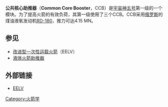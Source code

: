 {{Otheruses|公共助推核心|other=[[德尔塔-4运载火箭|德尔塔-4运载火箭]]第一级的模块}}
'''公共核心助推器'''（'''Common Core Booster'''，CCB）是[[宇宙神五号|宇宙神五号]]第一级的一个模块。为了提高火箭的有效负荷，其第一级使用了三个CCB。CCB采用[[俄罗斯|俄罗斯]]的煤油液氧发动机[[RD-180|RD-180]]，推力可达4.15 MN。

== 参见 ==
* [[改进型一次性运载火箭|改进型一次性运载火箭]]（EELV）
* [[液体火箭助推器|液体火箭助推器]]

== 外部链接 ==
* [https://web.archive.org/web/20080921224118/http://www.aero.org/publications/crosslink/winter2004/07.html EELV]
{{擎天神火箭}}
{{Space-stub}}
[[Category:火箭学|Category:火箭学]]